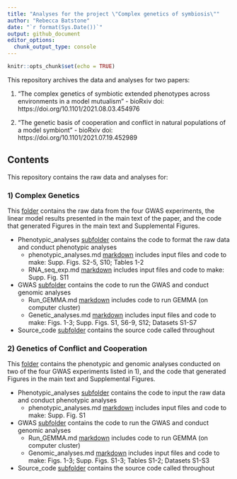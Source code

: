 ```yaml
---
title: "Analyses for the project \"Complex genetics of symbiosis\""
author: "Rebecca Batstone"
date: "`r format(Sys.Date())`"
output: github_document
editor_options: 
  chunk_output_type: console
---
```


```r
knitr::opts_chunk$set(echo = TRUE)
```

This repository archives the data and analyses for two papers:

1) "The complex genetics of symbiotic extended phenotypes across environments in a model mutualism" - bioRxiv doi: https://doi.org/10.1101/2021.08.03.454976

2) "The genetic basis of cooperation and conflict in natural populations of a model symbiont" - bioRxiv doi: https://doi.org/10.1101/2021.07.19.452989

## Contents

This repository contains the raw data and analyses for:

### 1) Complex Genetics

This [folder](https://github.com/rtbatstone/complex_genetics_of_symbiosis/tree/main/Complex_genetics) contains the raw data from the four GWAS experiments, the linear model results presented in the main text of the paper, and the code that generated Figures in the main text and Supplemental Figures. 

* Phenotypic_analyses [subfolder](https://github.com/rtbatstone/complex_genetics_of_symbiosis/tree/main/Complex_genetics/Phenotypic_analyses) contains the code to format the raw data and conduct phenotypic analyses 
    * phenotypic_analyses.md [markdown](https://github.com/rtbatstone/complex_genetics_of_symbiosis/blob/main/Complex_genetics/Phenotypic_analyses/phenotypic_analyses.md) includes input files and code to make: Supp. Figs. S2-5, S10; Tables 1-2
    * RNA_seq_exp.md [markdown](https://github.com/rtbatstone/complex_genetics_of_symbiosis/blob/main/Complex_genetics/Phenotypic_analyses/RNA_seq_exp.md) includes input files and code to make: Supp. Fig. S11


* GWAS [subfolder](https://github.com/rtbatstone/complex_genetics_of_symbiosis/tree/main/Complex_genetics/GWAS) contains the code to run the GWAS and conduct genomic analyses 
    *   Run_GEMMA.md [markdown](https://github.com/rtbatstone/complex_genetics_of_symbiosis/blob/main/Complex_genetics/GWAS/Run_GEMMA.md) includes code to run GEMMA (on computer cluster)
    *   Genetic_analyses.md [markdown](https://github.com/rtbatstone/complex_genetics_of_symbiosis/blob/main/Complex_genetics/GWAS/Genetic_analyses.md) includes input files and code to make: Figs. 1-3; Supp. Figs. S1, S6-9, S12; Datasets S1-S7

* Source_code [subfolder](https://github.com/rtbatstone/complex_genetics_of_symbiosis/tree/main/Complex_genetics/Source_code) contains the source code called throughout

### 2) Genetics of Conflict and Cooperation

This [folder](https://github.com/rtbatstone/complex_genetics_of_symbiosis/tree/main/Genetics_conflict_cooperation) contains the phenotypic and genomic analyses conducted on two of the four GWAS experiments listed in 1), and the code that generated Figures in the main text and Supplemental Figures. 

* Phenotypic_analyses [subfolder](https://github.com/rtbatstone/complex_genetics_of_symbiosis/tree/main/Genetics_conflict_cooperation/Phenotypic_analyses) contains the code to input the raw data and conduct phenotypic analyses 
    * phenotypic_analyses.md [markdown](https://github.com/rtbatstone/complex_genetics_of_symbiosis/blob/main/Complex_genetics/Phenotypic_analyses/phenotypic_analyses.md) includes input files and code to make: Supp. Fig. S1


* GWAS [subfolder](https://github.com/rtbatstone/complex_genetics_of_symbiosis/tree/main/Complex_genetics/GWAS) contains the code to run the GWAS and conduct genomic analyses 
    *   Run_GEMMA.md [markdown](https://github.com/rtbatstone/complex_genetics_of_symbiosis/blob/main/Genetics_conflict_cooperation/GWAS/Run_GEMMA.md) includes code to run GEMMA (on computer cluster)
    *   Genomic_analyses.md [markdown](https://github.com/rtbatstone/complex_genetics_of_symbiosis/blob/main/Genetics_conflict_cooperation/GWAS/Genomic_analyses.md) includes input files and code to make: Figs. 1-3; Supp. Figs. S1-3; Tables S1-2; Datasets S1-S3

* Source_code [subfolder](https://github.com/rtbatstone/complex_genetics_of_symbiosis/tree/main/Genetics_conflict_cooperation/Source_code) contains the source code called throughout
